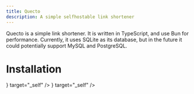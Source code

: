 ```yaml
---
title: Quecto
description: A simple selfhostable link shortener 
---
```



Quecto is a simple link shortener. It is written in TypeScript, and use Bun for performance. Currently, it uses SQLite as its database, but in the future it could potentially support MySQL and PostgreSQL.

# Installation

<Cards>
    <Card title="Standalone" href="docs/installation/standalone" icon={<SiBun color="#FEF0DF" />} target="_self" />
    <Card title="Docker" href="docs/installation/docker" icon={<SiDocker color="#2496ED" />} target="_self" />
</Cards>